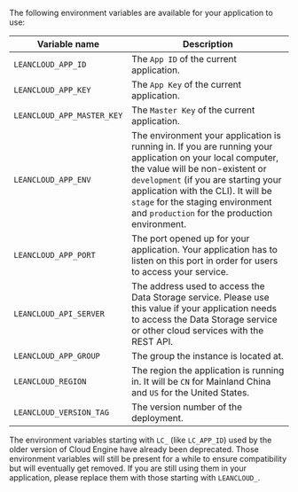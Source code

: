 
The following environment variables are available for your application to use:

| Variable name              | Description                                                                                                                                                                                                                                                                                                      |
| -------------------------- | ---------------------------------------------------------------------------------------------------------------------------------------------------------------------------------------------------------------------------------------------------------------------------------------------------------------- |
| `LEANCLOUD_APP_ID`         | The `App ID` of the current application.                                                                                                                                                                                                                                                                         |
| `LEANCLOUD_APP_KEY`        | The `App Key` of the current application.                                                                                                                                                                                                                                                                        |
| `LEANCLOUD_APP_MASTER_KEY` | The `Master Key` of the current application.                                                                                                                                                                                                                                                                     |
| `LEANCLOUD_APP_ENV`        | The environment your application is running in. If you are running your application on your local computer, the value will be non-existent or `development` (if you are starting your application with the CLI). It will be `stage` for the staging environment and `production` for the production environment. |
| `LEANCLOUD_APP_PORT`       | The port opened up for your application. Your application has to listen on this port in order for users to access your service.                                                                                                                                                                                  |
| `LEANCLOUD_API_SERVER`     | The address used to access the Data Storage service. Please use this value if your application needs to access the Data Storage service or other cloud services with the REST API.                                                                                                                               |
| `LEANCLOUD_APP_GROUP`      | The group the instance is located at.                                                                                                                                                                                                                                                                            |
| `LEANCLOUD_REGION`         | The region the application is running in. It will be `CN` for Mainland China and `US` for the United States.                                                                                                                                                                                                     |
| `LEANCLOUD_VERSION_TAG`    | The version number of the deployment.                                                                                                                                                                                                                                                                            |

<Conditional brand='leancloud'>

The environment variables starting with `LC_` (like `LC_APP_ID`) used by the older version of Cloud Engine have already been deprecated. Those environment variables will still be present for a while to ensure compatibility but will eventually get removed. If you are still using them in your application, please replace them with those starting with `LEANCLOUD_`.

</Conditional>
